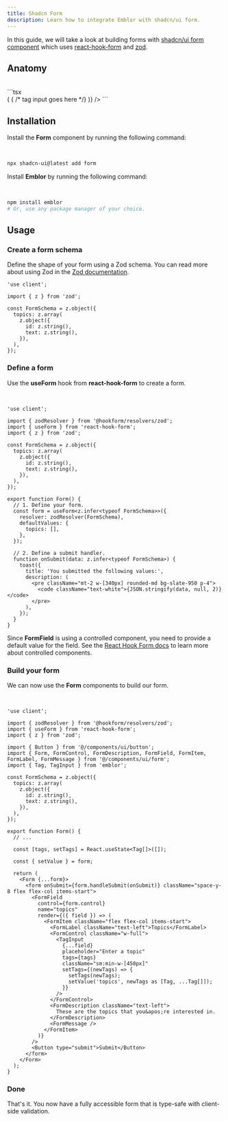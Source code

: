 ```yaml
---
title: Shadcn Form
description: Learn how to integrate Emblor with shadcn/ui form.
---
```


In this guide, we will take a look at building forms with [shadcn/ui form component](https://ui.shadcn.com/docs/components/form) which uses [react-hook-form](https://react-hook-form.com/) and [zod](https://zod.dev).

## Anatomy

<br />
```tsx
<Form>
  <FormField
    control={...}
    name="..."
    render={() => (
      <FormItem>
        <FormLabel />
        <FormControl>
          { /* tag input goes here */}
        </FormControl>
        <FormDescription />
        <FormMessage />
      </FormItem>
    )}
  />
</Form>
```

## Installation

Install the **Form** component by running the following command:

<br />

```bash
npx shadcn-ui@latest add form
```

Install **Emblor** by running the following command:

<br />

```bash
npm install emblor
# Or, use any package manager of your choice.
```

## Usage

### Create a form schema

Define the shape of your form using a Zod schema. You can read more about using Zod in the [Zod documentation](https://zod.dev).

```tsx showLineNumbers {3,5-7}
'use client';

import { z } from 'zod';

const FormSchema = z.object({
  topics: z.array(
    z.object({
      id: z.string(),
      text: z.string(),
    }),
  ),
});
```

### Define a form

Use the **useForm** hook from **react-hook-form** to create a form.

<br />

```tsx showLineNumbers {3-4,14-20,22-27}
'use client';

import { zodResolver } from '@hookform/resolvers/zod';
import { useForm } from 'react-hook-form';
import { z } from 'zod';

const FormSchema = z.object({
  topics: z.array(
    z.object({
      id: z.string(),
      text: z.string(),
    }),
  ),
});

export function Form() {
  // 1. Define your form.
  const form = useForm<z.infer<typeof FormSchema>>({
    resolver: zodResolver(FormSchema),
    defaultValues: {
      topics: [],
    },
  });

  // 2. Define a submit handler.
  function onSubmit(data: z.infer<typeof FormSchema>) {
    toast({
      title: 'You submitted the following values:',
      description: (
        <pre className="mt-2 w-[340px] rounded-md bg-slate-950 p-4">
          <code className="text-white">{JSON.stringify(data, null, 2)}</code>
        </pre>
      ),
    });
  }
}
```

Since **FormField** is using a controlled component, you need to provide a default value for the field. See the [React Hook Form docs](https://react-hook-form.com/docs/usecontroller) to learn more about controlled components.

### Build your form

We can now use the **Form** components to build our form.

<br />

```tsx showLineNumbers {7-17,28-50}
'use client';

import { zodResolver } from '@hookform/resolvers/zod';
import { useForm } from 'react-hook-form';
import { z } from 'zod';

import { Button } from '@/components/ui/button';
import { Form, FormControl, FormDescription, FormField, FormItem, FormLabel, FormMessage } from '@/components/ui/form';
import { Tag, TagInput } from 'emblor';

const FormSchema = z.object({
  topics: z.array(
    z.object({
      id: z.string(),
      text: z.string(),
    }),
  ),
});

export function Form() {
  // ...

  const [tags, setTags] = React.useState<Tag[]>([]);

  const { setValue } = form;

  return (
    <Form {...form}>
      <form onSubmit={form.handleSubmit(onSubmit)} className="space-y-8 flex flex-col items-start">
        <FormField
          control={form.control}
          name="topics"
          render={({ field }) => (
            <FormItem className="flex flex-col items-start">
              <FormLabel className="text-left">Topics</FormLabel>
              <FormControl className="w-full">
                <TagInput
                  {...field}
                  placeholder="Enter a topic"
                  tags={tags}
                  className="sm:min-w-[450px]"
                  setTags={(newTags) => {
                    setTags(newTags);
                    setValue('topics', newTags as [Tag, ...Tag[]]);
                  }}
                />
              </FormControl>
              <FormDescription className="text-left">
                These are the topics that you&apos;re interested in.
              </FormDescription>
              <FormMessage />
            </FormItem>
          )}
        />
        <Button type="submit">Submit</Button>
      </form>
    </Form>
  );
}
```

### Done

That's it. You now have a fully accessible form that is type-safe with client-side validation.
